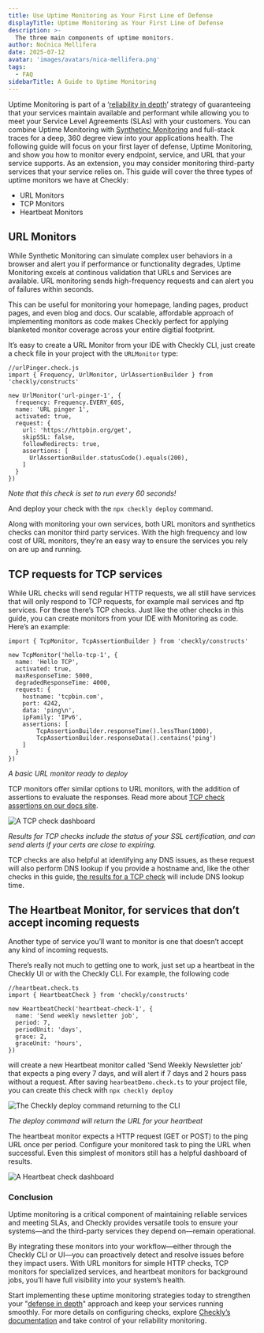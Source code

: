 ```yaml
---
title: Use Uptime Monitoring as Your First Line of Defense
displayTitle: Uptime Monitoring as Your First Line of Defense
description: >-
  The three main components of uptime monitors.
author: Nočnica Mellifera
date: 2025-07-12
avatar: 'images/avatars/nica-mellifera.png'
tags:
  - FAQ
sidebarTitle: A Guide to Uptime Monitoring
---
```


Uptime Monitoring is part of a ‘[reliability in depth](https://www.checklyhq.com/blog/the-defense-in-depth-approach-to-app-monitoring/)’ strategy of guaranteeing that your services maintain available and performant while allowing you to meet your Service Level Agreements (SLAs) with your customers. You can combine Uptime Monitoring with [Synthetinc Monitoring](https://www.checklyhq.com/learn/monitoring/synthetic-monitoring/) and full-stack traces for a deep, 360 degree view into your applications health. The following guide will focus on your first layer of defense, Uptime Monitoring, and show you how to monitor every endpoint, service, and URL that your service supports. As an extension, you may consider monitoring third-party services that your service relies on. This guide will cover the three types of uptime monitors we have at Checkly:

- URL Monitors
- TCP Monitors
- Heartbeat Monitors

## URL Monitors

While Synthetic Monitoring can simulate complex user behaviors in a browser and alert you if performance or functionality degrades, Uptime Monitoring excels at continous validation that URLs and Services are available. URL monitoring sends high-frequency requests and can alert you of failures within seconds.

This can be useful for monitoring your homepage, landing pages, product pages, and even blog and docs. Our scalable, affordable approach of implementing monitors as code makes Checkly perfect for applying blanketed monitor coverage across your entire digitial footprint.

It’s easy to create a URL Monitor from your IDE with Checkly CLI, just create a check file in your project with the `URLMonitor` type:

```tsx UptimeMonitoring.check.ts
//urlPinger.check.js
import { Frequency, UrlMonitor, UrlAssertionBuilder } from 'checkly/constructs'

new UrlMonitor('url-pinger-1', {
  frequency: Frequency.EVERY_60S,
  name: 'URL pinger 1',
  activated: true,
  request: {
    url: 'https://httpbin.org/get',
    skipSSL: false,
    followRedirects: true,
    assertions: [
      UrlAssertionBuilder.statusCode().equals(200),
    ]
  }
})
```

*Note that this check is set to run every 60 seconds!*

And deploy your check with the `npx checkly deploy` command. 

Along with monitoring your own services, both URL monitors and synthetics checks can monitor third party services. With the high frequency and low cost of URL monitors, they’re an easy way to ensure the services you rely on are up and running.

## TCP requests for TCP services

While URL checks will send regular HTTP requests, we all still have services that will only respond to TCP requests, for example mail services and ftp services. For these there’s TCP checks. Just like the other checks in this guide, you can create monitors from your IDE with Monitoring as code. Here’s an example:

```tsx UptimeMonitoring.check.ts
import { TcpMonitor, TcpAssertionBuilder } from 'checkly/constructs'

new TcpMonitor('hello-tcp-1', {
  name: 'Hello TCP',
  activated: true,
  maxResponseTime: 5000,
  degradedResponseTime: 4000,
  request: {
    hostname: 'tcpbin.com',
    port: 4242,
    data: 'ping\n',
    ipFamily: 'IPv6',
    assertions: [
        TcpAssertionBuilder.responseTime().lessThan(1000),
        TcpAssertionBuilder.responseData().contains('ping')
    ]
  }
})
```

*A basic URL monitor ready to deploy*

TCP monitors offer similar options to URL monitors, with the addition of assertions to evaluate the responses. Read more about [TCP check assertions on our docs site](https://www.checklyhq.com/cli/overviewconstructs-reference/#tcpassertionbuilder). 

![A TCP check dashboard](/images/guides/images/uptime-01.png)

*Results for TCP checks include the status of your SSL certification, and can send alerts if your certs are close to expiring.*

TCP checks are also helpful at identifying any DNS issues, as these request will also perform DNS lookup if you provide a hostname and, like the other checks in this guide, [the results for a TCP check](https://www.checklyhq.com/docs/monitoring/check-results/#tcp-monitor-results) will include DNS lookup time.

## The Heartbeat Monitor, for services that don’t accept incoming requests

Another type of service you’ll want to monitor is one that doesn’t accept any kind of incoming requests. 

There’s really not much to getting one to work, just set up a heartbeat in the Checkly UI or with the Checkly CLI. For example, the following code 

```tsx UptimeMonitoring.check.ts      
//heartbeat.check.ts
import { HeartbeatCheck } from 'checkly/constructs'

new HeartbeatCheck('heartbeat-check-1', {
  name: 'Send weekly newsletter job',
  period: 7,
  periodUnit: 'days',
  grace: 2,
  graceUnit: 'hours',
})
```

will create a new Heartbeat monitor called ‘Send Weekly Newsletter job’ that expects a ping every 7 days, and will alert if 7 days and 2 hours pass without a request. After saving `hearbeatDemo.check.ts` to your project file, you can create this check with `npx checkly deploy`

![The Checkly deploy command returning to the CLI](/images/guides/images/uptime-02.png)

*The deploy command will return the URL for your heartbeat*

The heartbeat monitor expects a HTTP request (GET or POST) to the ping URL once per period. Configure your monitored task to ping the URL when successful. Even this simplest of monitors still has a helpful dashboard of results.

![A Heartbeat check dashboard](/images/guides/images/uptime-03.png)

### Conclusion

Uptime monitoring is a critical component of maintaining reliable services and meeting SLAs, and Checkly provides versatile tools to ensure your systems—and the third-party services they depend on—remain operational. 

By integrating these monitors into your workflow—either through the Checkly CLI or UI—you can proactively detect and resolve issues before they impact users. With URL monitors for simple HTTP checks, TCP monitors for specialized services, and heartbeat monitors for background jobs, you’ll have full visibility into your system’s health.

Start implementing these uptime monitoring strategies today to strengthen your "[defense in depth](https://www.checklyhq.com/blog/the-defense-in-depth-approach-to-app-monitoring/)" approach and keep your services running smoothly. For more details on configuring checks, explore [Checkly’s documentation](https://www.checklyhq.com/docs/) and take control of your reliability monitoring.
